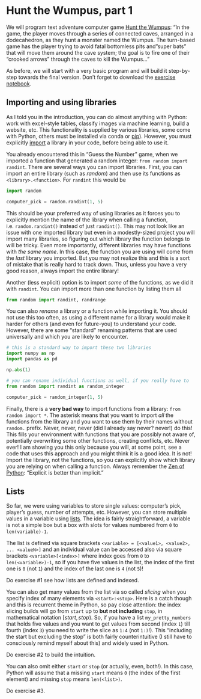 # Hunt the Wumpus, part 1 {#seminar04}

We will program text adventure computer game [Hunt the Wumpus](https://en.wikipedia.org/wiki/Hunt_the_Wumpus): "In the game, the player moves through a series of connected caves, arranged in a dodecahedron, as they hunt a monster named the Wumpus. The turn-based game has the player trying to avoid fatal bottomless pits and "super bats" that will move them around the cave system; the goal is to fire one of their "crooked arrows" through the caves to kill the Wumpus..."

As before, we will start with a very basic program and will build it step-by-step towards the final version. Don't forget to download the [exercise notebook](notebooks/Seminar 04. Hunt the Wumpus, part 1.ipynb).

## Importing and using libraries {#import}
As I told you in the introduction, you can do almost anything with Python: work with excel-style tables, classify images via machine learning, build a website, etc. This functionality is supplied by various libraries, some come with Python, others must be installed via conda or [pip](https://pip.pypa.io/en/stable/quickstart/)). However, you must explicitly [import](https://wiki.pythonde.pysv.org/Import) a library in your code, before being able to use it.

You already encountered this in "Guess the Number" game, when we imported a function that generated a random integer: `from random import randint`. There are several ways you can import libraries. First, you can import an entire library (such as _random_) and then use its functions as `<library>.<function>`. For `randint` this would be
```python
import random

computer_pick = random.randint(1, 5)
```

This should be your preferred way of using libraries as it forces you to explicitly mention the name of the library when calling a function, i.e. `random.randint()` instead of just `randint()`. This may not look like an issue with one imported library but even in a modestly-sized project you will import many libraries, so figuring out which library the function belongs to will be tricky. Even more importantly, different libraries may have functions with _the same name_. In this case, the function you are using will come from the _last_ library you imported. But you may not realize this and this is a sort of mistake that is really hard to track down. Thus, unless you have a very good reason, always import the entire library!

Another (less explicit) option is to import _some_ of the functions, as we did it with `randint`. You can import more than one function by listing them all
```python
from random import randint, randrange
```

You can also _rename_ a library or a function while importing it. You should not use this too often, as using a different name for a library would make it harder for others (and even for future-you) to understand your code. However, there are some "standard" renaming patterns that are used universally and which you are likely to encounter.
```python
# this is a standard way to import these two libraries
import numpy as np
import pandas as pd

np.abs(1)

# you can rename individual functions as well, if you really have to
from random import randint as random_integer

computer_pick = random_integer(1, 5)
```

Finally, there is a **very bad way** to import functions from a library: `from random import *`. The asterisk means that you want to import _all_ the functions from the library and you want to use them by their names without `random.` prefix. Never, never, never (did I already say never? never!) do this! This fills your environment with functions that you are possibly not aware of, potentially overwriting some other functions, creating conflicts, etc. Never ever! I am showing you this only because you will, at some point, see a code that uses this approach and you might think it is a good idea. It is not! Import the library, not the functions, so you can explicitly show which library you are relying on when calling a function. Always remember the [Zen of Python](https://www.python.org/dev/peps/pep-0020/): "Explicit is better than implicit."

## Lists
So far, we were using variables to store single values: computer's pick, player's guess, number of attempts, etc. However, you can store multiple values in a variable using [lists](https://docs.python.org/3/library/stdtypes.html#list). The idea is fairly straightforward, a variable is not a simple box but a box with slots for values numbered from `0` to `len(variable)-1`.

The list is defined via square brackets `<variable> = [<value1>, <value2>, ... <valueN>]` and an individual value can be accessed also via square brackets `<variable>[<index>]` where index goes from `0` to `len(<variable>)-1`, so if you have five values in the list, the index of the first one is `0` (not `1`) and the index of the last one is `4` (not `5`)!

::: {.infobox .practice}
Do exercise #1 see how lists are defined and indexed.
:::

You can also get many values from the list via so called _slicing_ when you specify index of many elements via `<start>:<stop>`. Here is a catch though and this is recurrent theme in Python, so pay close attention: the index slicing builds will go from `start` up to **but not including** `stop`, in mathematical notation $[start, stop)$. So, if you have a list `my_pretty_numbers` that holds five values and you want to get values from second (index `1`) till fourth (index `3`) you need to write the slice as `1:4` (not `1:3`!). This "including the start but excluding the stop" is both fairly counterintuitive (I still have to consciously remind myself about this) and widely used in Python.

::: {.infobox .practice}
Do exercise #2 to build the intuition.
:::

You can also omit either `start` or `stop` (or actually, even, both!). In this case, Python will assume that a missing `start` means `0` (the index of the first element) and missing `stop` means `len(<list>)`.

::: {.infobox .practice}
Do exercise #3.
:::


